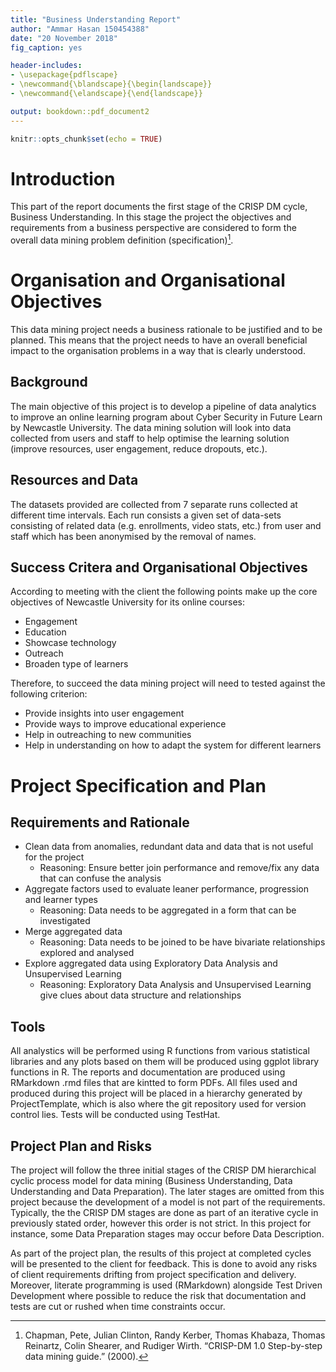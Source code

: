 ```yaml
---
title: "Business Understanding Report"
author: "Ammar Hasan 150454388"
date: "20 November 2018"
fig_caption: yes

header-includes:
- \usepackage{pdflscape}
- \newcommand{\blandscape}{\begin{landscape}}
- \newcommand{\elandscape}{\end{landscape}}

output: bookdown::pdf_document2
---
```


```r
knitr::opts_chunk$set(echo = TRUE)
```

\newpage 

# Introduction

This part of the report documents the first stage of the CRISP DM cycle, Business Understanding. In this stage the project the objectives and requirements from a business perspective are considered to form the overall data mining problem definition (specification)[^1].

# Organisation and Organisational Objectives

This data mining project needs a business rationale to be justified and to be planned. This means that the project needs to have an overall beneficial impact to the organisation problems in a way that is clearly understood. 

## Background

The main objective of this project is to develop a pipeline of data analytics to improve an online learning program about Cyber Security in Future Learn by Newcastle University. The data mining solution will look into data collected from users and staff to help optimise the learning solution (improve resources, user engagement, reduce dropouts, etc.). 

## Resources and Data  

The datasets provided are collected from 7 separate runs collected at different time intervals. Each run consists a given set of data-sets consisting of related data (e.g. enrollments, video stats, etc.) from user and staff which has been anonymised by the removal of names. 

## Success Critera and Organisational Objectives

According to meeting with the client the following points make up the core objectives of Newcastle University for its online courses:

* Engagement 
* Education 
* Showcase technology
* Outreach 
* Broaden type of learners 

Therefore, to succeed the data mining project will need to tested against the following criterion: 

* Provide insights into user engagement
* Provide ways to improve educational experience
* Help in outreaching to new communities 
* Help in understanding on how to adapt the system for different learners

\newpage

# Project Specification and Plan

## Requirements and Rationale 

* Clean data from anomalies, redundant data and data that is not useful for the project
    - Reasoning: Ensure better join performance and remove/fix any data that can confuse the analysis
* Aggregate factors used to evaluate leaner performance, progression and learner types
    - Reasoning: Data needs to be aggregated in a form that can be investigated
* Merge aggregated data
    - Reasoning: Data needs to be joined to be have bivariate relationships explored and analysed 
* Explore aggregated data using Exploratory Data Analysis and Unsupervised Learning
    - Reasoning: Exploratory Data Analysis and Unsupervised Learning give clues about data structure and relationships

## Tools

All analystics will be performed using R functions from various statistical libraries and any plots based on them will be produced using ggplot library functions in R. The reports and documentation are produced using RMarkdown .rmd files that are kintted to form PDFs. All files used and produced during this project will be placed in a hierarchy generated by ProjectTemplate, which is also where the git repository used for version control lies. Tests will be conducted using TestHat.

## Project Plan and Risks

The project will follow the three initial stages of the CRISP DM hierarchical cyclic process model for data mining (Business Understanding, Data Understanding and Data Preparation). The later stages are omitted from this project because the development of a model is not part of the requirements. Typically, the the CRISP DM stages are done as part of an iterative cycle in previously stated order, however this order is not strict. In this project for instance, some Data Preparation stages may occur before Data Description.

As part of the project plan, the results of this project at completed cycles will be presented to the client for feedback. This is done to avoid any risks of client requirements drifting from project specification and delivery. Moreover, literate programming is used (RMarkdown) alongside Test Driven Development where possible to reduce the risk that documentation and tests are cut or rushed when time constraints occur.

[^1]: Chapman, Pete, Julian Clinton, Randy Kerber, Thomas Khabaza, Thomas Reinartz, Colin Shearer, and Rudiger Wirth. "CRISP-DM 1.0 Step-by-step data mining guide." (2000).